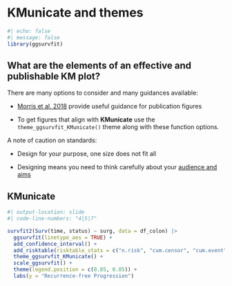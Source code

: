 # KMunicate and themes

```r
#| echo: false
#| message: false
library(ggsurvfit)
```

## What are the elements of an effective and publishable KM plot? 

There are many options to consider and many guidances available:

::: {.small}

* [Morris et al. 2018](https://bmjopen.bmj.com/content/9/9/e030215) provide useful guidance for publication figures

* To get figures that align with **KMunicate** use the `theme_ggsurvfit_KMunicate()` theme along with these function options.

:::

A note of caution on standards: 

::: {.small}

* Design for your purpose, one size does not fit all

* Designing means you need to think carefully about your [audience and aims](http://graphicsprinciples.github.io/)

:::

<!-- ![](images/KMunicate.jpg){width="50%"} -->



## KMunicate

```r
#| output-location: slide
#| code-line-numbers: "4|5|7"

survfit2(Surv(time, status) ~ surg, data = df_colon) |>
  ggsurvfit(linetype_aes = TRUE) +
  add_confidence_interval() +
  add_risktable(risktable_stats = c("n.risk", "cum.censor", "cum.event")) +
  theme_ggsurvfit_KMunicate() +
  scale_ggsurvfit() +
  theme(legend.position = c(0.85, 0.85)) +
  labs(y = "Recurrence-free Progression") 
```

